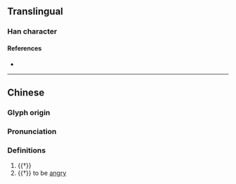 {{character info}}
==Translingual==

===Han character===
{{Han char|rn=94|rad=犬|as=04|sn=7|four=|canj=KHJB|ids=⿰犭巿}}

====References====
* {{Han ref|kx=0706.240|dkj=20264|dj=1119.170|hdz=21335.050|uh=72BB|ud=29371}}

----

==Chinese==
{{zh-forms}}

===Glyph origin===
{{Han etym}}

===Pronunciation===
{{zh-pron
|m=bó,fèi,pèi
|mc=y
|oc=y
|cat=n,a
}}

===Definitions===
{{zh-hanzi}}

# {{†}} {{zh-alt-form|吠}}
# {{†}} {{lb|zh|of a [[dog]]}} to be [[angry]]